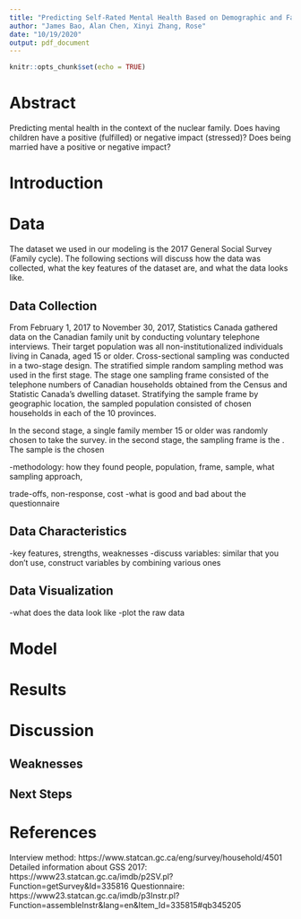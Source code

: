 ```yaml
---
title: "Predicting Self-Rated Mental Health Based on Demographic and Family Traits"
author: "James Bao, Alan Chen, Xinyi Zhang, Rose"
date: "10/19/2020"
output: pdf_document
---
```


```r
knitr::opts_chunk$set(echo = TRUE)
```

# Abstract
Predicting mental health in the context of the nuclear family. 
Does having children have a positive (fulfilled) or negative impact (stressed)? 
Does being married have a positive or negative impact?

# Introduction

# Data
The dataset we used in our modeling is the 2017 General Social Survey (Family cycle). The following sections will discuss how the data was collected, what the key features of the dataset are, and what the data looks like.

## Data Collection
From February 1, 2017 to November 30, 2017, Statistics Canada gathered data on the Canadian family unit by conducting voluntary telephone interviews. Their target population was all non-institutionalized individuals living in Canada, aged 15 or older. Cross-sectional sampling was conducted in a two-stage design. The stratified simple random sampling method was used in the first stage. The stage one sampling frame consisted of the telephone numbers of Canadian households obtained from the Census and Statistic Canada's dwelling dataset. Stratifying the sample frame by geographic location, the sampled population consisted of chosen households in each of the 10 provinces.

In the second stage, a single family member 15 or older was randomly chosen to take the survey. in the second stage, the sampling frame is the . The sample is the chosen

-methodology: how they found people, population, frame, sample, what sampling approach,

trade-offs, 
non-response, cost
-what is good and bad about the questionnaire

## Data Characteristics
-key features, strengths, weaknesses
-discuss variables: similar that you don't use, construct variables by combining various ones

## Data Visualization
-what does the data look like
-plot the raw data

# Model
# Results
# Discussion
## Weaknesses
## Next Steps

# References
Interview method: https://www.statcan.gc.ca/eng/survey/household/4501
Detailed information about GSS 2017: https://www23.statcan.gc.ca/imdb/p2SV.pl?Function=getSurvey&Id=335816
Questionnaire: https://www23.statcan.gc.ca/imdb/p3Instr.pl?Function=assembleInstr&lang=en&Item_Id=335815#qb345205
